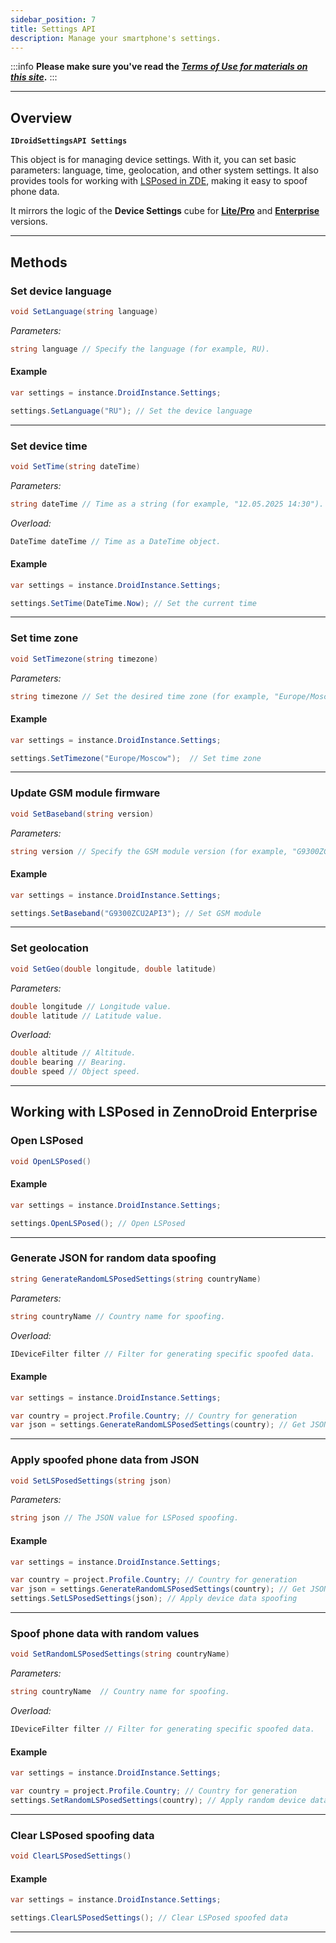 ```yaml
---
sidebar_position: 7
title: Settings API
description: Manage your smartphone's settings.
---
```

:::info **Please make sure you've read the [*Terms of Use for materials on this site*](../Disclaimer).**
:::
_______________________________________________  
## Overview  
**`IDroidSettingsAPI Settings`**  

This object is for managing device settings. With it, you can set basic parameters: language, time, geolocation, and other system settings. It also provides tools for working with [LSPosed in ZDE](../Enterprise/LSPosed), making it easy to spoof phone data.

It mirrors the logic of the **Device Settings** cube for [**Lite/Pro**](../Android/ProLite/setting) and [**Enterprise**](../Android/Enterprise/setting) versions.  
_______________________________________________
## Methods  
### Set device language
```csharp
void SetLanguage(string language)
```

*Parameters:*  
```csharp
string language // Specify the language (for example, RU).
```

#### Example  
```csharp
var settings = instance.DroidInstance.Settings;

settings.SetLanguage("RU"); // Set the device language
```
_______________________________________________
### Set device time
```csharp
void SetTime(string dateTime)
```

*Parameters:*  
```csharp
string dateTime // Time as a string (for example, "12.05.2025 14:30").
```

*Overload:*  
```csharp
DateTime dateTime // Time as a DateTime object.
```

#### Example  
```csharp
var settings = instance.DroidInstance.Settings;

settings.SetTime(DateTime.Now); // Set the current time
```
_______________________________________________
### Set time zone
```csharp
void SetTimezone(string timezone)
```

*Parameters:*  
```csharp
string timezone // Set the desired time zone (for example, "Europe/Moscow").
```

#### Example  
```csharp
var settings = instance.DroidInstance.Settings;

settings.SetTimezone("Europe/Moscow");  // Set time zone
```
_______________________________________________
### Update GSM module firmware
```csharp
void SetBaseband(string version)
```

*Parameters:*  
```csharp
string version // Specify the GSM module version (for example, "G9300ZCU2API3").
```

#### Example  
```csharp
var settings = instance.DroidInstance.Settings;

settings.SetBaseband("G9300ZCU2API3"); // Set GSM module
```
_______________________________________________
### Set geolocation
```csharp
void SetGeo(double longitude, double latitude)
```

*Parameters:*  
```csharp
double longitude // Longitude value.
double latitude // Latitude value.
```

*Overload:*  
```csharp
double altitude // Altitude.
double bearing // Bearing.
double speed // Object speed.
```
_______________________________________________
## Working with LSPosed in ZennoDroid Enterprise  
### Open LSPosed
```csharp
void OpenLSPosed() 
```

#### Example  
```csharp
var settings = instance.DroidInstance.Settings;

settings.OpenLSPosed(); // Open LSPosed
```
_______________________________________________
### Generate JSON for random data spoofing
```csharp
string GenerateRandomLSPosedSettings(string countryName) 
```

*Parameters:*  
```csharp
string countryName // Country name for spoofing.
```

*Overload:*  
```csharp
IDeviceFilter filter // Filter for generating specific spoofed data.
```

#### Example  
```csharp
var settings = instance.DroidInstance.Settings;

var country = project.Profile.Country; // Country for generation
var json = settings.GenerateRandomLSPosedSettings(country); // Get JSON for LSPosed spoofing
```
_______________________________________________
### Apply spoofed phone data from JSON
```csharp
void SetLSPosedSettings(string json) 
```

*Parameters:*  
```csharp
string json // The JSON value for LSPosed spoofing.
```

#### Example  
```csharp
var settings = instance.DroidInstance.Settings;

var country = project.Profile.Country; // Country for generation
var json = settings.GenerateRandomLSPosedSettings(country); // Get JSON for LSPosed spoofing
settings.SetLSPosedSettings(json); // Apply device data spoofing
```
_______________________________________________
### Spoof phone data with random values
```csharp
void SetRandomLSPosedSettings(string countryName)
```

*Parameters:*  
```csharp
string countryName  // Country name for spoofing.
```

*Overload:*  
```csharp
IDeviceFilter filter // Filter for generating specific spoofed data.
```

#### Example  
```csharp
var settings = instance.DroidInstance.Settings;

var country = project.Profile.Country; // Country for generation
settings.SetRandomLSPosedSettings(country); // Apply random device data spoofing
```
_______________________________________________
### Clear LSPosed spoofing data
```csharp
void ClearLSPosedSettings()
```

#### Example  
```csharp
var settings = instance.DroidInstance.Settings;

settings.ClearLSPosedSettings(); // Clear LSPosed spoofed data
```
_______________________________________________